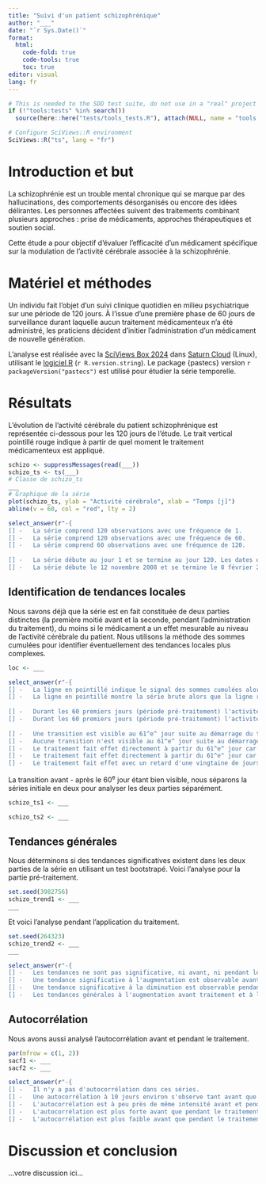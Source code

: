 ```yaml
---
title: "Suivi d'un patient schizophrénique"
author: "___"
date: "`r Sys.Date()`"
format:
  html:
    code-fold: true
    code-tools: true
    toc: true
editor: visual
lang: fr
---
```


```r
# This is needed to the SDD test suite, do not use in a "real" project
if (!"tools:tests" %in% search())
  source(here::here("tests/tools_tests.R"), attach(NULL, name = "tools:tests"))

# Configure SciViews::R environment
SciViews::R("ts", lang = "fr")
```

# Introduction et but

La schizophrénie est un trouble mental chronique qui se marque par des hallucinations, des comportements désorganisés ou encore des idées délirantes. Les personnes affectées suivent des traitements combinant plusieurs approches : prise de médicaments, approches thérapeutiques et soutien social.

Cette étude a pour objectif d'évaluer l'efficacité d'un médicament spécifique sur la modulation de l'activité cérébrale associée à la schizophrénie.

# Matériel et méthodes

Un individu fait l'objet d'un suivi clinique quotidien en milieu psychiatrique sur une période de 120 jours. À l'issue d'une première phase de 60 jours de surveillance durant laquelle aucun traitement médicamenteux n'a été administré, les praticiens décident d'initier l'administration d'un médicament de nouvelle génération.

L'analyse est réalisée avec la [SciViews Box 2024](https://www.sciviews.org/software/svbox/) dans [Saturn Cloud](https://saturncloud.io) (Linux), utilisant le [logiciel R](https://www.r-project.org) (`r R.version.string`). Le package {pastecs} version `r packageVersion("pastecs")` est utilisé pour étudier la série temporelle.

# Résultats

L'évolution de l'activité cérébrale du patient schizophrénique est représentée ci-dessous pour les 120 jours de l'étude. Le trait vertical pointillé rouge indique à partir de quel moment le traitement médicamenteux est appliqué.

<!--% Importez le jeu de données `schizo.tsv` qui est dans le dossier `data`. Transformez-le en objet **ts** que vous nommerez `schizo_ts`. Assurez-vous d'obtenir un objet dont la classe principale est **ts** et non **mts**. Définissez judicieusement le début, la fin et la fréquence de la série. Le graphique de la série est ensuite réalisé (code prérempli). -->

```r
schizo <- suppressMessages(read(___))
schizo_ts <- ts(___)
# Classe de schizo_ts
___
# Graphique de la série
plot(schizo_ts, ylab = "Activité cérébrale", xlab = "Temps [j]")
abline(v = 60, col = "red", lty = 2)
```

```r
select_answer(r"-{
[] -   La série comprend 120 observations avec une fréquence de 1.
[] -   La série comprend 120 observations avec une fréquence de 60.
[] -   La série comprend 60 observations avec une fréquence de 120.
  
[] -   La série débute au jour 1 et se termine au jour 120. Les dates exactes ne sont pas utiles pour cette analyse.
[] -   La série débute le 12 novembre 2008 et se termine le 8 février 2009. Les dates sont cruciales dans cette analyse.}-")
```

## Identification de tendances locales

Nous savons déjà que la série est en fait constituée de deux parties distinctes (la première moitié avant et la seconde, pendant l'administration du traitement), du moins si le médicament a un effet mesurable au niveau de l'activité cérébrale du patient. Nous utilisons la méthode des sommes cumulées pour identifier éventuellement des tendances locales plus complexes.

<!--% Réalisez une analyse des tendances locales. -->

```r
loc <- ___
```

<!--% Interprétez le graphique des sommes cumulées. -->

```r
select_answer(r"-{
[] -   La ligne en pointillé indique le signal des sommes cumulées alors que la ligne rouge montre la série brute.
[] -   La ligne en pointillé montre la série brute alors que la ligne rouge indique le signal des sommes cumulées.
  
[] -   Durant les 60 premiers jours (période pré-traitement) l'activité cérébrale est moyenne.
[] -   Durant les 60 premiers jours (période pré-traitement) l'activité cérébrale est supérieure à la moyenne.
  
[] -   Une transition est visible au 61^e^ jour suite au démarrage du traitement.
[] -   Aucune transition n'est visible au 61^e^ jour suite au démarrage du traitement.
[] -   Le traitement fait effet directement à partir du 61^e^ jour car l'activité cérébrale décroit.
[] -   Le traitement fait effet directement à partir du 61^e^ jour car l'activité cérébrale décroit pendant une vingtaine de jours pour se stabiliser à un niveau bas sur les quarante derniers jours.
[] -   Le traitement fait effet avec un retard d'une vingtaine de jours après quoi l'activité cérébrale décroit sur les quarante derniers jours.}-")
```

La transition avant - après le 60^e^ jour étant bien visible, nous séparons la séries initiale en deux pour analyser les deux parties séparément.

<!--% Séparez la série en schizo_ts1 du jour 1 au jour 60 et schizo_ts2 du jour 61 au jour 120. Ne recréez pas de nouvelles séries à partir des données de départ, mais utilisez la fonction adéquate de manipulation de série sur `schizo_ts` pour extraire `schizo_ts1` et `schizo_ts2`. -->

```r
schizo_ts1 <- ___
```

```r
schizo_ts2 <- ___
```

## Tendances générales

Nous déterminons si des tendances significatives existent dans les deux parties de la série en utilisant un test bootstrapé. Voici l'analyse pour la partie pré-traitement.

<!--% Étudiez les tendances générales sur `schizo_ts1` et `schizo_ts2` en bootstrapant 999 fois, et faites-en des graphiques. -->

```r
set.seed(3982756)
schizo_trend1 <- ___
___
```

Et voici l'analyse pendant l'application du traitement.

```r
set.seed(264323)
schizo_trend2 <- ___
___
```

<!--% Interprétez ces deux tests de tendances générales. -->

```r
select_answer(r"-{
[] -   Les tendances ne sont pas significative, ni avant, ni pendant le traitement.
[] -   Une tendance significative à l'augmentation est observable avant, mais aucune tendance significative n'apparaît pendant le traitement.
[] -   Une tendance significative à la diminution est observable pendant le traitement, mais aucune tendance significative n'apparaît avant le traitement.
[] -   Les tendances générales à l'augmentation avant traitement et à la diminution pendant le traitement sont toutes deux significatives.}-")
```

## Autocorrélation

Nous avons aussi analysé l'autocorrélation avant et pendant le traitement.

<!--% Représentez graphiquement l'autocorrélation de ces deux séries. -->

```r
par(mfrow = c(1, 2))
sacf1 <- ___
sacf2 <- ___
```

<!--% Interprétez ces graphiques d'autocorrélation. -->

```r
select_answer(r"-{
[] -   Il n'y a pas d'autocorrélation dans ces séries.
[] -   Une autocorrélation à 10 jours environ s'observe tant avant que pendant le traitement.
[] -   L'autocorrélation est à peu près de même intensité avant et pendant le traitement.
[] -   L'autocorrélation est plus forte avant que pendant le traitement.
[] -   L'autocorrélation est plus faible avant que pendant le traitement.}-")
```

<!--# À votre avis, pourquoi ne faisons-nous pas d'analyse spectrale sur ces deux sous-séries ? -->

# Discussion et conclusion

<!--% Indiquez ci-dessous en 3 à 4 phrases les caractéristiques importantes de cette série spatio-temporelle. -->

...votre discussion ici...
